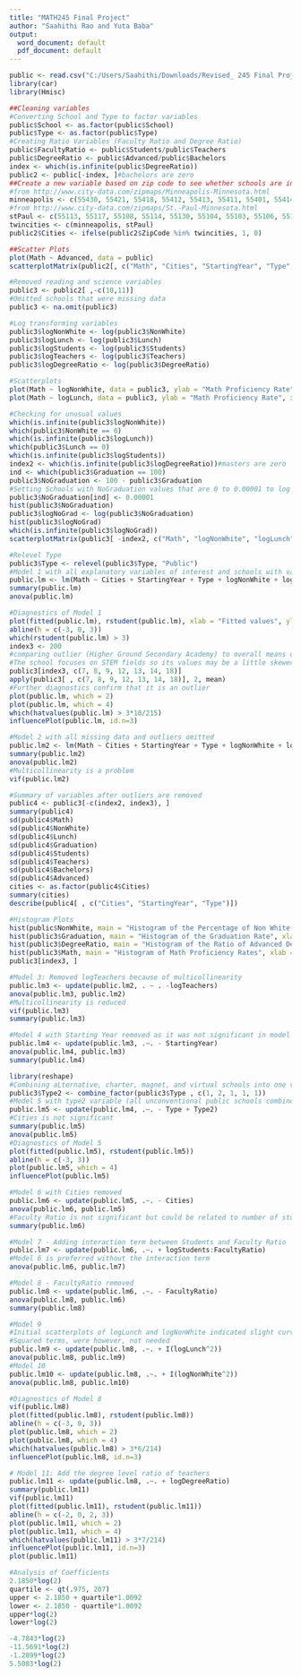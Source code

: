 ---
title: "MATH245 Final Project"
author: "Saahithi Rao and Yuta Baba"
output:
  word_document: default
  pdf_document: default
---
```{r, include = FALSE}
public <- read.csv("C:/Users/Saahithi/Downloads/Revised_ 245 Final Project - Sheet1.csv")
library(car)
library(Hmisc)
```

```{r}
##Cleaning variables
#Converting School and Type to factor variables
public$School <- as.factor(public$School)
public$Type <- as.factor(public$Type)
#Creating Ratio Variables (Faculty Ratio and Degree Ratio)
public$FacultyRatio <- public$Students/public$Teachers
public$DegreeRatio <- public$Advanced/public$Bachelors
index <- which(is.infinite(public$DegreeRatio))
public2 <- public[-index, ]#bachelors are zero
##Create a new variable based on zip code to see whether schools are in Twin Cities or not
#from http://www.city-data.com/zipmaps/Minneapolis-Minnesota.html
minneapolis <- c(55430, 55421, 55418, 55412, 55413, 55411, 55401, 55414, 55455, 55415, 55464, 55402, 55405, 55403, 55404, 55416, 55408, 55407, 55406, 55409, 55410, 55419, 55417, 55450, 55423)
#from http://www.city-data.com/zipmaps/St.-Paul-Minnesota.html
stPaul <- c(55113, 55117, 55108, 55114, 55130, 55104, 55103, 55106, 55155, 55101, 55105, 55116, 55102, 55107, 55119, 55118)
twincities <- c(minneapolis, stPaul)
public2$Cities <- ifelse(public2$ZipCode %in% twincities, 1, 0)
```

```{r}
##Scatter Plots
plot(Math ~ Advanced, data = public)
scatterplotMatrix(public2[, c("Math", "Cities", "StartingYear", "Type", "White", "NonWhite", "Lunch", "Graduation", "Students", "Teachers", "Advanced", "FacultyRatio", "DegreeRatio")], reg.line = FALSE, smooth = FALSE)

#Removed reading and science variables
public3 <- public2[ ,-c(10,11)] 
#Omitted schools that were missing data
public3 <- na.omit(public3)

#Log transforming variables 
public3$logNonWhite <- log(public3$NonWhite)
public3$logLunch <- log(public3$Lunch)
public3$logStudents <- log(public3$Students)
public3$logTeachers <- log(public3$Teachers)
public3$logDegreeRatio <- log(public3$DegreeRatio)

#Scatterplots
plot(Math ~ logNonWhite, data = public3, ylab = "Math Proficiency Rate", xlab = "Log of the Percentage of Non-White Students")
plot(Math ~ logLunch, data = public3, ylab = "Math Proficiency Rate", xlab = "Log of the Percentage of Free/Reduced Lunch")

#Checking for unusual values 
which(is.infinite(public3$logNonWhite))
which(public3$NonWhite == 0)
which(is.infinite(public3$logLunch))
which(public3$Lunch == 0)
which(is.infinite(public3$logStudents))
index2 <- which(is.infinite(public3$logDegreeRatio))#masters are zero
ind <- which(public3$Graduation == 100)
public3$NoGraduation <- 100 - public3$Graduation
#Setting Schools with NoGraduation values that are 0 to 0.00001 to log transform the variable
public3$NoGraduation[ind] <- 0.00001
hist(public3$NoGraduation)
public3$logNoGrad <- log(public3$NoGraduation)
hist(public3$logNoGrad)
which(is.infinite(public3$logNoGrad))
scatterplotMatrix(public3[ -index2, c("Math", "logNonWhite", "logLunch", "logNoGrad", "FacultyRatio", "logStudents", "logTeachers", "logDegreeRatio")], reg.line = FALSE, smooth = FALSE) 
```

```{r}
#Relevel Type
public3$Type <- relevel(public3$Type, "Public") 
#Model 1 with all explanatory variables of interest and schools with values where masters are zero are omitted
public.lm <- lm(Math ~ Cities + StartingYear + Type + logNonWhite + logLunch + logNoGrad + logStudents + logTeachers + FacultyRatio, data = public3, subset = -index2)
summary(public.lm)
anova(public.lm)

#Diagnostics of Model 1
plot(fitted(public.lm), rstudent(public.lm), xlab = "Fitted values", ylab = "Studentized residuals", main = "Studentized Residuals against Fitted Values")
abline(h = c(-3, 0, 3))
which(rstudent(public.lm) > 3)
index3 <- 200
#comparing outlier (Higher Ground Secondary Academy) to overall means of variables
#The school focuses on STEM fields so its values may be a little skewed and it is justified to remove it from analysis
public3[index3, c(7, 8, 9, 12, 13, 14, 18)]
apply(public3[ , c(7, 8, 9, 12, 13, 14, 18)], 2, mean)
#Further diagnostics confirm that it is an outlier
plot(public.lm, which = 2)
plot(public.lm, which = 4)
which(hatvalues(public.lm) > 3*10/215)
influencePlot(public.lm, id.n=3)

#Model 2 with all missing data and outliers omitted
public.lm2 <- lm(Math ~ Cities + StartingYear + Type + logNonWhite + logLunch + logNoGrad + logStudents +logTeachers + FacultyRatio, data = public3, subset = -c(index2, index3))
summary(public.lm2)
anova(public.lm2)
#Multicollinearity is a problem
vif(public.lm2)
```

```{r}
#Summary of variables after outliers are removed
public4 <- public3[-c(index2, index3), ]
summary(public4)
sd(public4$Math)
sd(public4$NonWhite)
sd(public4$Lunch)
sd(public4$Graduation)
sd(public4$Students)
sd(public4$Teachers)
sd(public4$Bachelors)
sd(public4$Advanced)
cities <- as.factor(public4$Cities)
summary(cities)
describe(public4[ , c("Cities", "StartingYear", "Type")])

#Histogram Plots
hist(public$NonWhite, main = "Histogram of the Percentage of Non White Students", xlab = "Percentage of Non White Students (%)")
hist(public3$Graduation, main = "Histogram of the Graduation Rate", xlab = "The Graduation Rate (%)")
hist(public3$DegreeRatio, main = "Histogram of the Ratio of Advanced Degrees to Bachelor's Degrees of Teachers", xlab = "Degree Ratio (%)")
hist(public3$Math, main = "Histogram of Math Proficiency Rates", xlab = "Student Math Proficiency Rate (%)")
public3[index3, ]
```

```{r}
#Model 3: Removed logTeachers because of multicollinearity 
public.lm3 <- update(public.lm2, . ~ . -logTeachers)
anova(public.lm3, public.lm2)
#Multicollinearity is reduced
vif(public.lm3)
summary(public.lm3)

#Model 4 with Starting Year removed as it was not significant in model 3
public.lm4 <- update(public.lm3, .~. - StartingYear)
anova(public.lm4, public.lm3)
summary(public.lm4)

library(reshape)
#Combining aLternative, charter, magnet, and virtual schools into one variable
public3$Type2 <- combine_factor(public3$Type , c(1, 2, 1, 1, 1))
#Model 5 with type2 variable (all unconventional public schools combined)
public.lm5 <- update(public.lm4, .~. - Type + Type2)
#Cities is not significant
summary(public.lm5)
anova(public.lm5)
#Diagnostics of Model 5
plot(fitted(public.lm5), rstudent(public.lm5))
abline(h = c(-3, 3))
plot(public.lm5, which = 4)
influencePlot(public.lm5)

#Model 6 with Cities removed
public.lm6 <- update(public.lm5, .~. - Cities)
anova(public.lm6, public.lm5)
#Faculty Ratio is not significant but could be related to number of students
summary(public.lm6)

#Model 7 - Adding interaction term between Students and Faculty Ratio
public.lm7 <- update(public.lm6, .~. + logStudents:FacultyRatio)
#Model 6 is preferred without the interaction term
anova(public.lm6, public.lm7)

#Model 8 - FacultyRatio removed
public.lm8 <- update(public.lm6, .~. - FacultyRatio)
anova(public.lm8, public.lm6)
summary(public.lm8)

#Model 9 
#Initial scatterplots of logLunch and logNonWhite indicated slight curvature so squared terms were tested
#Squared terms, were however, not needed
public.lm9 <- update(public.lm8, .~. + I(logLunch^2))
anova(public.lm8, public.lm9)
#Model 10
public.lm10 <- update(public.lm8, .~. + I(logNonWhite^2))
anova(public.lm8, public.lm10)

#Diagnostics of Model 8
vif(public.lm8)
plot(fitted(public.lm8), rstudent(public.lm8))
abline(h = c(-3, 0, 3))
plot(public.lm8, which = 2)
plot(public.lm8, which = 4)
which(hatvalues(public.lm8) > 3*6/214)
influencePlot(public.lm8, id.n=3)
```

```{r}
# Model 11: Add the degree level ratio of teachers
public.lm11 <- update(public.lm8, .~. + logDegreeRatio)
summary(public.lm11)
vif(public.lm11)
plot(fitted(public.lm11), rstudent(public.lm11))
abline(h = c(-2, 0, 2, 3))
plot(public.lm11, which = 2)
plot(public.lm11, which = 4)
which(hatvalues(public.lm11) > 3*7/214)
influencePlot(public.lm11, id.n=3)
plot(public.lm11)
```

```{r}
#Analysis of Coefficients 
2.1850*log(2)
quartile <- qt(.975, 207)
upper <- 2.1850 + quartile*1.0092
lower <- 2.1850 - quartile*1.0092
upper*log(2)
lower*log(2)

-4.7843*log(2)
-11.5691*log(2)
-1.2899*log(2)
5.5083*log(2)
```